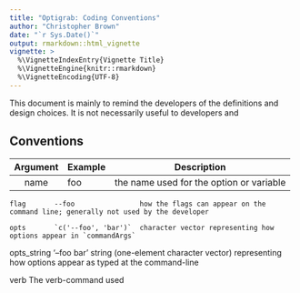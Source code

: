 ```yaml
---
title: "Optigrab: Coding Conventions"
author: "Christopher Brown"
date: "`r Sys.Date()`"
output: rmarkdown::html_vignette
vignette: >
  %\VignetteIndexEntry{Vignette Title}
  %\VignetteEngine{knitr::rmarkdown}
  %\VignetteEncoding{UTF-8}
---
```


This document is mainly to remind the developers of the definitions and design choices. It is not necessarily useful to developers and

## Conventions

   Argument     Example             Description
--------------  -----------------   -----------
    name        foo                 the name used for the option or variable
    
    flag       --foo                how the flags can appear on the command line; generally not used by the developer
    
    opts       `c('--foo', 'bar')`  character vector representing how options appear in `commandArgs`
    
 opts_string   '--foo bar'          string (one-element character vector) representing how options appear as typed at the command-line 
 
   verb                             The verb-command used
